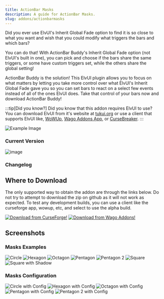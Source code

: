 ```yaml
---
title: ActionBar Masks
description: A guide for ActionBar Masks.
slug: addons/actionbarmasks
---
```



<Background />

Did you ever use ElvUI's Inherit Global Fade option to find it is so close to what you want and wish that you could modify what triggers the bars and which bars?

You can do that! With ActionBar Buddy's Inherit Global Fade option (not ElvUI's built in one), you can pick and choose if the bars share the same triggers, or some have custom triggers set, while the others share the global setting!

ActionBar Buddy is the solution! This ElvUI plugin allows you to focus on what matters by letting you take more control over what ElvUI's Inherit Global Fade gave you so you can set bars to react on a select few events instead of all of the ones ElvUI does. Take that control of your bars now and download ActionBar Buddy!

:::tip[Did you know?]
Did you know that this addon requires ElvUI to use? You can download ElvUI from it's website at [tukui.org](https://tukui.org/elvui) or use a client that supports ElvUI like, [WoWUp](https://wowup.io/), [Wago Addons App](https://addons.wago.io/app), or [CurseBreaker](https://github.com/AcidWeb/CurseBreaker).
:::

<img src="https://cdn-images.repoocreforged.dev/ActionBarMasks/Example.png" alt="Example Image" />

### Current Version
<img src="https://img.shields.io/github/v/tag/repooc/ElvUI_ActionBarMasks?style=for-the-badge&label=%20" alt="image" data-zoom-off />

### Changelog
<Changelog />

## Where to Download
The only supported way to obtain the addon are through the links below. Do not try to attempt to download the zip on github as it will not work as expected. To test any development builds, you can use a client like the curseforge app, wowup, etc, and select to use the alpha build.

<FluidGrid minColumnWidth="20rem">
  <a href="https://www.curseforge.com/wow/addons/actionbar-masks-elvui-plugin"><img src="/images/CurseForgeBanner.png" alt="Download from CurseForge!" data-zoom-off /></a>
  <a href="https://addons.wago.io/addons/elvui-actionbarmasks"><img src="/images/WagoBanner.png" alt="Download from Wago Addons!" data-zoom-off /></a>
</FluidGrid>

## Screenshots
### Masks Examples
<FluidGrid minColumnWidth="20rem">
  <img src="https://cdn-images.repoocreforged.dev/ActionBarMasks/Circle.png" alt="Circle" />
  <img src="https://cdn-images.repoocreforged.dev/ActionBarMasks/Hexagon.png" alt="Hexagon" />
  <img src="https://cdn-images.repoocreforged.dev/ActionBarMasks/Octagon.png" alt="Octagon" />
  <img src="https://cdn-images.repoocreforged.dev/ActionBarMasks/Pentagon.png" alt="Pentagon" />
  <img src="https://cdn-images.repoocreforged.dev/ActionBarMasks/Pentagon2.png" alt="Pentagon 2" />
  <img src="https://cdn-images.repoocreforged.dev/ActionBarMasks/Square.png" alt="Square" />
  <img src="https://cdn-images.repoocreforged.dev/ActionBarMasks/SquareWithShadow.png" alt="Square with Shadow" />
</FluidGrid>

### Masks Configuration
<FluidGrid minColumnWidth="20rem">
  <img src="https://cdn-images.repoocreforged.dev/ActionBarMasks/CircleWithConfig.png" alt="Circle with Config" />
  <img src="https://cdn-images.repoocreforged.dev/ActionBarMasks/HexagonWithConfig.png" alt="Hexagon with Config" />
  <img src="https://cdn-images.repoocreforged.dev/ActionBarMasks/OctagonWithConfig.png" alt="Octagon with Config" />
  <img src="https://cdn-images.repoocreforged.dev/ActionBarMasks/PentagonWithConfig.png" alt="Pentagon with Config" />
  <img src="https://cdn-images.repoocreforged.dev/ActionBarMasks/Pentagon2WithConfig.png" alt="Pentagon 2 with Config" />
</FluidGrid>
